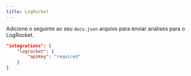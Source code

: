 ```yaml
---
title: LogRocket
---
```


Adicione o seguinte ao seu `docs.json` arquivo para enviar análises para o LogRocket.

```json Analytics options in docs.json
"integrations": {
    "logrocket": {
        "apiKey": "required"
    }
}
```
